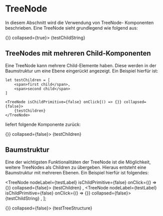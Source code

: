 
<Meta title="TreeNodeMDX" component={TreeNode} />




# TreeNode 

In diesem Abschnitt wird die Verwendung von TreeNode- Komponenten beschrieben.
Eine TreeNode sieht grundlegend wie folgend aus:

<Story name="TreeNode with String as child" addon={checkA11y}>
  <TreeNode nodeLabel={testLabel} isChildPrimitive={true} onClick={() => {}} collapsed={true}>
      {testChildString}
    </TreeNode>
</Story>

<br/>

## TreeNodes mit mehreren Child-Komponenten

Eine TreeNode kann mehrere Child-Elemente haben. Diese werden in der Baumstruktur um eine Ebene eingerückt angezeigt.
Ein Beispiel hierfür ist: 

    let testChildren = [
        <span>first child</span>,
        <span>second child</span>
    ]    

    <TreeNode isChildPrimitive={false} onClick{() => {}} collapsed={false}>
        {testChildren}
    </TreeNode>

liefert folgende Komponente zurück: 

<Preview>
    <Story name="TreeNode with multiple Children">
        <TreeNode nodeLabel={testLabel} isChildPrimitive={false} onClick={() => {}} collapsed={false}>
            {testChildren}
        </TreeNode>
    </Story>
</Preview>

## Baumstruktur

Eine der wichtigsten Funktionalitäten der TreeNode ist die Möglichkeit, weitere TreeNodes als Children zu übergeben.
Hieraus entsteht eine Baumstruktur mit mehreren Ebenen. Ein Beispiel hierfür ist folgendes:

  <TreeNode nodeLabel={testLabel} isChildPrimitive={false} onClick={() => {}} collapsed={false}>
    {testChildren}
  </TreeNode>,
  <TreeNode nodeLabel={testLabel} isChildPrimitive={false} onClick={() => {}} collapsed={false}>
    {testChildString}
  </TreeNode>,
];

<Preview>
    <Story name="Nested TreeNodes">
        <TreeNode nodeLabel={testLabel} isChildPrimitive={false} onClick={() => {}} collapsed={false}>
            {testTreeStructure}
        </TreeNode>
    </Story>
</Preview>


